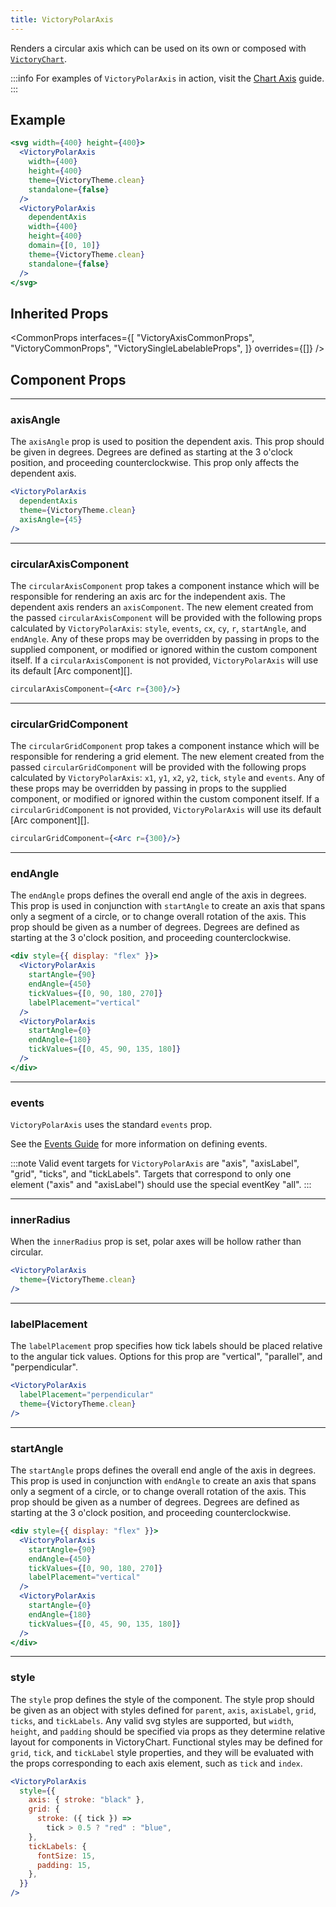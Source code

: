 ```yaml
---
title: VictoryPolarAxis
---
```


Renders a circular axis which can be used on its own or composed with [`VictoryChart`](/docs/api/victory-chart).

:::info
For examples of `VictoryPolarAxis` in action, visit the [Chart Axis](/docs/guides/axis) guide.
:::

## Example

```jsx live
<svg width={400} height={400}>
  <VictoryPolarAxis
    width={400}
    height={400}
    theme={VictoryTheme.clean}
    standalone={false}
  />
  <VictoryPolarAxis
    dependentAxis
    width={400}
    height={400}
    domain={[0, 10]}
    theme={VictoryTheme.clean}
    standalone={false}
  />
</svg>
```

## Inherited Props

<CommonProps
  interfaces={[
    "VictoryAxisCommonProps",
    "VictoryCommonProps",
    "VictorySingleLabelableProps",
  ]}
  overrides={[]}
/>

## Component Props

---

### axisAngle

<Badges>
  <TypeBadge value="number" />
  <DefaultsBadge value="0" />
</Badges>

The `axisAngle` prop is used to position the dependent axis. This prop should be given in degrees. Degrees are defined as starting at the 3 o'clock position, and proceeding counterclockwise. This prop only affects the dependent axis.

```jsx live
<VictoryPolarAxis
  dependentAxis
  theme={VictoryTheme.clean}
  axisAngle={45}
/>
```

---

### circularAxisComponent

<Badges>
  <TypeBadge value="ReactElement" />
  <DefaultsBadge value="<Arc/>" />
</Badges>

The `circularAxisComponent` prop takes a component instance which will be responsible for rendering an axis arc for the independent axis. The dependent axis renders an `axisComponent`. The new element created from the passed `circularAxisComponent` will be provided with the following props calculated by `VictoryPolarAxis`: `style`, `events`,
`cx`, `cy`, `r`, `startAngle`, and `endAngle`. Any of these props may be overridden by passing in props to the supplied component, or modified or ignored within the custom component itself. If a `circularAxisComponent` is not provided, `VictoryPolarAxis` will use its default [Arc component][].

```jsx
circularAxisComponent={<Arc r={300}/>}
```

---

### circularGridComponent

<Badges>
  <TypeBadge value="ReactElement" />
  <DefaultsBadge value="<Arc />" />
</Badges>

The `circularGridComponent` prop takes a component instance which will be responsible for rendering a grid element. The new element created from the passed `circularGridComponent` will be provided with the following props calculated by `VictoryPolarAxis`: `x1`, `y1`, `x2`, `y2`, `tick`, `style` and `events`. Any of these props may be overridden by passing in props to the supplied component, or modified or ignored within the custom component itself. If a `circularGridComponent` is not provided, `VictoryPolarAxis` will use its default [Arc component][].

```jsx
circularGridComponent={<Arc r={300}/>}
```

---

### endAngle

<Badges>
  <TypeBadge value="number" />
  <DefaultsBadge value="360" />
</Badges>

The `endAngle` props defines the overall end angle of the axis in degrees. This prop is used in conjunction with `startAngle` to create an axis that spans only a segment of a circle, or to change overall rotation of the axis. This prop should be given as a number of degrees. Degrees are defined as starting at the 3 o'clock position, and proceeding counterclockwise.

```jsx live
<div style={{ display: "flex" }}>
  <VictoryPolarAxis
    startAngle={90}
    endAngle={450}
    tickValues={[0, 90, 180, 270]}
    labelPlacement="vertical"
  />
  <VictoryPolarAxis
    startAngle={0}
    endAngle={180}
    tickValues={[0, 45, 90, 135, 180]}
  />
</div>
```

---

### events

<Badges>
  <TypeBadge value="object[]" />
</Badges>

`VictoryPolarAxis` uses the standard `events` prop.

See the [Events Guide](/docs/guides/events) for more information on defining events.

:::note
Valid event targets for `VictoryPolarAxis` are "axis", "axisLabel", "grid", "ticks", and "tickLabels".
Targets that correspond to only one element ("axis" and "axisLabel") should use the special eventKey "all".
:::

---

### innerRadius

<Badges>
  <TypeBadge value="number" />
</Badges>

When the `innerRadius` prop is set, polar axes will be hollow rather than circular.

```jsx live
<VictoryPolarAxis
  theme={VictoryTheme.clean}
/>
```

---

### labelPlacement

<Badges>
  <TypeBadge
    value={`"parallel" | "perpendicular" | "vertical"`}
  />
  <DefaultsBadge value='"parallel"' />
</Badges>

The `labelPlacement` prop specifies how tick labels should be placed relative to the angular tick values. Options for this prop are "vertical", "parallel", and "perpendicular".

```jsx live
<VictoryPolarAxis
  labelPlacement="perpendicular"
  theme={VictoryTheme.clean}
/>
```

---

### startAngle

<Badges>
  <TypeBadge value="number" />
  <DefaultsBadge value="0" />
</Badges>

The `startAngle` props defines the overall end angle of the axis in degrees. This prop is used in conjunction with `endAngle` to create an axis that spans only a segment of a circle, or to change overall rotation of the axis. This prop should be given as a number of degrees. Degrees are defined as starting at the 3 o'clock position, and proceeding counterclockwise.

```jsx live
<div style={{ display: "flex" }}>
  <VictoryPolarAxis
    startAngle={90}
    endAngle={450}
    tickValues={[0, 90, 180, 270]}
    labelPlacement="vertical"
  />
  <VictoryPolarAxis
    startAngle={0}
    endAngle={180}
    tickValues={[0, 45, 90, 135, 180]}
  />
</div>
```

---

### style

<Badges>
  <TypeBadge value="{ axis: object, axisLabel: object, grid: object, ticks: object, tickLabels: object }" />
</Badges>

The `style` prop defines the style of the component. The style prop should be given as an object with styles defined for `parent`, `axis`, `axisLabel`, `grid`, `ticks`, and `tickLabels`. Any valid svg styles are supported, but `width`, `height`, and `padding` should be specified via props as they determine relative layout for components in VictoryChart. Functional styles may be defined for `grid`, `tick`, and `tickLabel` style properties, and they will be evaluated with the props corresponding to each axis element, such as `tick` and `index`.

```jsx live
<VictoryPolarAxis
  style={{
    axis: { stroke: "black" },
    grid: {
      stroke: ({ tick }) =>
        tick > 0.5 ? "red" : "blue",
    },
    tickLabels: {
      fontSize: 15,
      padding: 15,
    },
  }}
/>
```
